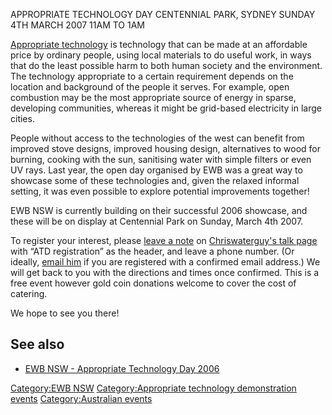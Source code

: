 APPROPRIATE TECHNOLOGY DAY
CENTENNIAL PARK, SYDNEY
SUNDAY 4TH MARCH 2007
11AM TO 1AM

[[Appropriate technology]] is technology that can be made at an affordable price by ordinary people, using local materials to do useful work, in ways that do the least possible harm to both human society and the environment. The technology appropriate to a certain requirement depends on the location and background of the people it serves. For example, open combustion may be the most appropriate source of energy in sparse, developing communities, whereas it might be grid-based electricity in large cities.

People without access to the technologies of the west can benefit from improved stove designs, improved housing design, alternatives to wood for burning, cooking with the sun, sanitising water with simple filters or even UV rays. Last year, the open day organised by EWB was a great way to showcase some of these technologies and, given the relaxed informal setting, it was even possible to explore potential improvements together!

EWB NSW is currently building on their successful 2006 showcase, and these will be on display at Centennial Park on Sunday, March 4th 2007.

To register your interest, please [http://appropedia.org/index.php?title=User_talk:Chriswaterguy&action=edit&section=new leave a note] on [[User talk:Chriswaterguy|Chriswaterguy's talk page]] with “ATD registration” as the header, and leave a phone number. (Or ideally, [http://appropedia.org/index.php?title=Special:Emailuser&target=Chriswaterguy email him] if you are registered with a confirmed email address.) We will get back to you with the directions and times once confirmed. This is a free event however gold coin donations welcome to cover the cost of catering.

We hope to see you there!

==See also==
*[[EWB NSW - Appropriate Technology Day 2006]]


[[Category:EWB NSW]]
[[Category:Appropriate technology demonstration events]]
[[Category:Australian events]]